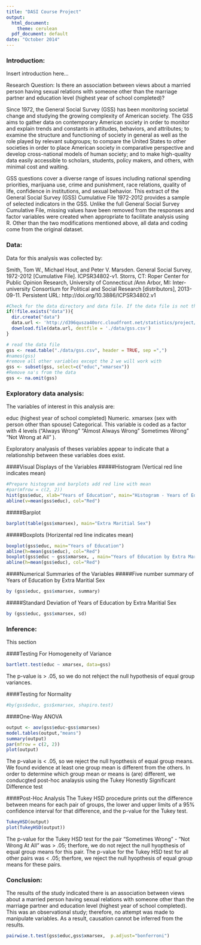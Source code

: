 ```yaml
---
title: "DASI Course Project"
output:
  html_document:
    theme: cerulean
  pdf_document: default
date: "October 2014"
---
```


### Introduction:

Insert introduction here...

Research Question: Is there an association between views about a married person having sexual relations with someone other than the marriage partner and education level (highest year of school completed)?

Since 1972, the General Social Survey (GSS) has been monitoring societal change and studying the growing complexity of American society. The GSS aims to gather data on contemporary American society in order to monitor and explain trends and constants in attitudes, behaviors, and attributes; to examine the structure and functioning of society in general as well as the role played by relevant subgroups; to compare the United States to other societies in order to place American society in comparative perspective and develop cross-national models of human society; and to make high-quality data easily accessible to scholars, students, policy makers, and others, with minimal cost and waiting.

GSS questions cover a diverse range of issues including national spending priorities, marijuana use, crime and punishment, race relations, quality of life, confidence in institutions, and sexual behavior.  This extract of the General Social Survey (GSS) Cumulative File 1972-2012 provides a sample of selected indicators in the GSS. Unlike the full General Social Survey Cumulative File, missing values have been removed from the responses and factor variables were created when appropriate to facilitate analysis using R. Other than the two modifications mentioned above, all data and coding come from the original dataset. 

### Data:

Data for this analysis was collected by:

Smith, Tom W., Michael Hout, and Peter V. Marsden. General Social Survey, 1972-2012 [Cumulative File]. ICPSR34802-v1. Storrs, CT: Roper Center for Public Opinion Research, University of Connecticut /Ann Arbor, MI: Inter-university Consortium for Political and Social Research [distributors], 2013-09-11. Persistent URL: http://doi.org/10.3886/ICPSR34802.v1 

```r
#Check for the data directory and data file. If the data file is not there, download it.
if(!file.exists("data")){
  dir.create("data")
  data.url <- 'http://d396qusza40orc.cloudfront.net/statistics/project/gss.csv'
  download.file(data.url, destfile = './data/gss.csv') 
}

# read the data file
gss <- read.table("./data/gss.csv", header = TRUE, sep =",")
#names(gss)
#remove all other variables except the 2 we will work with
gss <- subset(gss, select=c("educ","xmarsex"))
#Remove na's from the data
gss <- na.omit(gss)
```

### Exploratory data analysis:
The variables of interest in this analysis are:

educ (highest year of school completed)  Numeric.
xmarsex (sex with person other than spouse) Categorical.  This variable is coded as a factor with 4 levels ("Always Wrong" "Almost Always Wrong" Sometimes Wrong" "Not Wrong at All" ).

Exploratory analyasis of theses variables appear to indicate that a relationship between these variables does exist.

####Visual Displays of the Variables
#####Histogram (Vertical red line indicates mean)
```r
#Prepare histogram and barplots add red line with mean
#par(mfrow = c(2, 2))
hist(gss$educ, xlab="Years of Education", main="Histogram - Years of Education")
abline(v=mean(gss$educ), col="Red")
```

#####Barplot
```r
barplot(table(gss$xmarsex), main="Extra Maritial Sex")
```

#####Boxplots (Horizental red line indicates mean)
```r
boxplot(gss$educ, main="Years of Education")
abline(h=mean(gss$educ), col="Red")
boxplot(gss$educ ~ gss$xmarsex, , main="Years of Education by Extra Maritial Sex")
abline(h=mean(gss$educ), col="Red")
```

####Numerical Summaries of the Variables
#####Five number summary of Years of Education by Extra Maritial Sex
```r
by (gss$educ, gss$xmarsex, summary)
```

#####Standard Deviation of Years of Education by Extra Maritial Sex
```r
by (gss$educ, gss$xmarsex, sd)
```

### Inference:
This section

####Testing For Homogeneity of Variance
```r
bartlett.test(educ ~ xmarsex, data=gss)
```
The p-value is > .05, so we do not rehject the null hypothesis of equal group variances.

####Testing for Normality
```r
#by(gss$educ, gss$xmarsex, shapiro.test)
```

####One-Way ANOVA
```r
output <- aov(gss$educ~gss$xmarsex)
model.tables(output,"means")
summary(output)
par(mfrow = c(2, 2))
plot(output)
```

The p-value is < .05, so we reject the null hyopthesis of equal group means. We found evidence at least one group mean is different from the others.  In order to determine which group mean or means is (are) different, we conducgted post-hoc analaysis using the Tukey Honestly Significant Difference test 

####Post-Hoc Analysis
The Tukey HSD procedure prints out the difference between means for each pair of groups, the lower and upper limits of a 95% confidence interval for that difference, and the p-value for the Tukey test.
```r
TukeyHSD(output)
plot(TukeyHSD(output))
```

The p-value for the Tukey HSD test for the pair "Sometimes Wrong" - "Not Wrong At All"  was > .05; therfore, we do not reject the null hyopthesis of equal group means for this pair. The p-value for the Tukey HSD test for all other pairs was < .05; therfore, we  reject the null hyopthesis of equal group means for these pairs.


### Conclusion:
The results of the study indicated there is an association between views about a married person having sexual relations with someone other than the marriage partner and education level (highest year of school completed).  This was an observational study; therefore, no attempt was made to manipulate variables. As a result, causation cannot be inferred from the results. 
```r
pairwise.t.test(gss$educ,gss$xmarsex,  p.adjust="bonferroni")
```